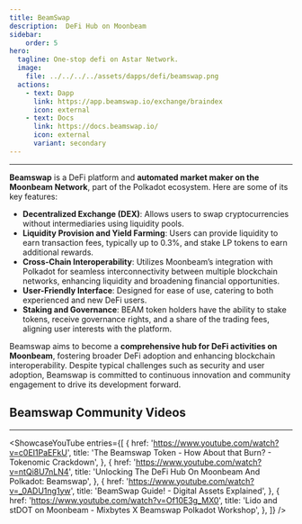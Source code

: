 ```yaml
---
title: BeamSwap
description:  DeFi Hub on Moonbeam
sidebar:
    order: 5
hero:
  tagline: One-stop defi on Astar Network.
  image: 
    file: ../../../../assets/dapps/defi/beamswap.png
  actions:
    - text: Dapp
      link: https://app.beamswap.io/exchange/braindex
      icon: external
    - text: Docs
      link: https://docs.beamswap.io/
      icon: external
      variant: secondary
---
```



----------
**Beamswap** is a DeFi platform and **automated market maker on the Moonbeam Network**, part of the Polkadot ecosystem. Here are some of its key features:

- **Decentralized Exchange (DEX)**: Allows users to swap cryptocurrencies without intermediaries using liquidity pools.
- **Liquidity Provision and Yield Farming**: Users can provide liquidity to earn transaction fees, typically up to 0.3%, and stake LP tokens to earn additional rewards.
- **Cross-Chain Interoperability**: Utilizes Moonbeam’s integration with Polkadot for seamless interconnectivity between multiple blockchain networks, enhancing liquidity and broadening financial opportunities.
- **User-Friendly Interface**: Designed for ease of use, catering to both experienced and new DeFi users.
- **Staking and Governance**: BEAM token holders have the ability to stake tokens, receive governance rights, and a share of the trading fees, aligning user interests with the platform.

Beamswap aims to become a **comprehensive hub for DeFi activities on Moonbeam**, fostering broader DeFi adoption and enhancing blockchain interoperability. Despite typical challenges such as security and user adoption, Beamswap is committed to continuous innovation and community engagement to drive its development forward.


 ## Beamswap Community Videos
------------
<ShowcaseYouTube
  entries={[
    {
      href: 'https://www.youtube.com/watch?v=c0EI1PaEFkU',
      title: 'The Beamswap Token - How About that Burn? - Tokenomic Crackdown',
    },
        {
        href: 'https://www.youtube.com/watch?v=ntQi8U7nLN4',
      title: 'Unlocking The DeFi Hub On Moonbeam And Polkadot: Beamswap',
    },
            {
        href: 'https://www.youtube.com/watch?v=_0ADU1ng1yw',
      title: 'BeamSwap Guide! - Digital Assets Explained',
    },
            {
        href: 'https://www.youtube.com/watch?v=Of10E3g_MX0',
      title: 'Lido and stDOT on Moonbeam - Mixbytes X Beamswap Polkadot Workshop',
    },
  ]} />

